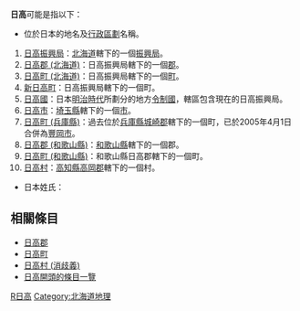 {{消歧义|R|Cat=二字日本相關消歧義}}
'''日高'''可能是指以下：

*位於日本的地名及[[行政區劃|行政區劃]]名稱。
#[[日高振興局|日高振興局]]：[[北海道|北海道]]轄下的一個[[支廳|振興局]]。
#[[日高郡_(北海道)|日高郡 (北海道)]]：日高振興局轄下的一個[[郡|郡]]。
#[[日高町_(北海道)|日高町 (北海道)]]：日高振興局轄下的一個[[町|町]]。
#[[新日高町|新日高町]]：日高振興局轄下的一個町。
#[[日高國|日高國]]：日本[[明治時代|明治時代]]所劃分的地方[[令制國|令制國]]，轄區包含現在的日高振興局。
#[[日高市|日高市]]：[[埼玉縣|埼玉縣]]轄下的一個[[市|市]]。
#[[日高町_(兵庫縣)|日高町 (兵庫縣)]]：過去位於[[兵庫縣|兵庫縣]][[城崎郡|城崎郡]]轄下的一個町，已於2005年4月1日合併為[[豐岡市|豐岡市]]。
#[[日高郡_(和歌山縣)|日高郡 (和歌山縣)]]：[[和歌山縣|和歌山縣]]轄下的一個郡。
#[[日高町_(和歌山縣)|日高町 (和歌山縣)]]：和歌山縣日高郡轄下的一個町。
#[[日高村|日高村]]：[[高知縣|高知縣]][[高岡郡|高岡郡]]轄下的一個村。

*日本姓氏：

==相關條目==
* [[日高郡|日高郡]]
* [[日高町|日高町]]
* [[日高村_(消歧義)|日高村 (消歧義)]]
* [[:Special:Prefixindex/日高|日高開頭的條目一覽]]

{{DEFAULTSORT:Hidaka}}

[[Category:二字日本地名消歧義|R日高]]
[[Category:北海道地理|Category:北海道地理]]